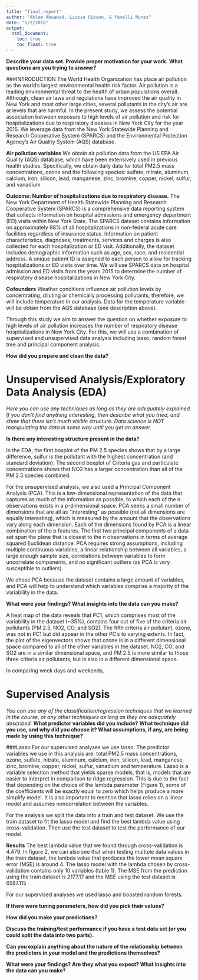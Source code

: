 ```yaml
---
title: "final_report"
author: "Ahlam Abuawad, Lizzie Gibson, & Yanelli Nunez"
date: "5/2/2018"
output:
  html_document:
    toc: true
    toc_float: true
---
```


**Describe your data set. Provide proper motivation for your work.**
**What questions are you trying to answer?**

###INTRODUCTION 
The World Health Organization has place air pollution as the world’s largest environmental health risk factor. Air pollution is a leading environmental threat to the health of urban populations overall. Although, clean air laws and regulations have improved the air quality in New York and most other large cities, several pollutants in the city’s air are at levels that are harmful. In the present study, we assess the potential association between exposure to high levels of air pollution and risk for hospitalizations due to respiratory diseases in New York City for the year 2015. We leverage data from the New York Statewide Planning and Research Cooperative System (SPARCS) and the Environmental Protection Agency’s Air Quality System (AQS) database. 

**Air pollution variables**
We obtain air pollution data from the US EPA Air Quality (AQS) database, which have been extensively used in previous health studies. Specifically, we obtain daily data for total PM2.5 mass concentrations, ozone and the following species: sulfate, nitrate, aluminum, calcium, iron, silicon, lead, manganese, zinc, bromine, copper, nickel, sulfur, and vanadium

**Outcome: Number of hospitalizations due to respiratory disease.** 
The New York Department of Health Statewide Planning and Research Cooperative System (SPARCS) is a comprehensive data reporting system that collects information on hospital admissions and emergency department (ED) visits within New York State. The SPARCS dataset contains information on approximately 98% of all hospitalizations in non-federal acute care facilities regardless of insurance status. Information on patient characteristics, diagnoses, treatments, services and charges is also collected for each hospitalization or ED visit. Additionally, the dataset includes demographic information such as age, sex, race, and residential address. A unique patient ID is assigned to each person to allow for tracking hospitalizations or ED visits over time. We will use SPARCS data on hospital admission and ED visits from the years 2015 to determine the number of respiratory disease hospitalizations in New York City. 

**Cofounders**
Weather conditions influence air pollution levels by concentrating, diluting or chemically processing pollutants; therefore, we will include temperature in our analysis. Data for the temperature variable will be obtain from the AQS database (see description above).

Through this study we aim to answer the question on whether exposure to high levels of air pollution increases the number of respiratory disease hospitalizations in New York City. For this, we will use a combination of supervised and unsupervised data analysis including lasso, random forest tree and principal component analysis. 


**How did you prepare and clean the data?**


# Unsupervised Analysis/Exploratory Data Analysis (EDA)

*Here you can use any techniques as long as they are adequately explained. If you don’t find anything interesting, then describe what you tried, and show that there isn’t much visible structure. Data science is NOT manipulating the data in some way until you get an answer.*

**Is there any interesting structure present in the data?**

In the EDA, the first boxplot of the PM 2.5 species shows that by a large difference, sulfur is the pollutant with the highest concentration (and standard deviation). The second boxplot of Criteria gas and particulate concentrations shows that NO2 has a larger concentration than all of the PM 2.5 species combined. 

For the unsupervised analysis, we also used a Principal Component Analysis (PCA). This is a low-dimensional representation of the data that captures as much of the information as possible, to which each of the n observations exists in a p-dimensional space. PCA seeks a small number of dimensions that are all as "interesting" as possible (not all dimensions are equally interesting), which is measured by the amount that the observations vary along each dimension. Each of the dimensions found by PCA is a linear combination of the p features. The first two principal components of a data set span the plane that is closest to the n observations in terms of average squared Euclidean distance. PCA requires strong assumptions, including multiple continuous variables, a linear relationship between all variables, a large enough sample size, correlations between variables to form uncorrelate components, and no significant outliers (as PCA is very susceptible to outliers). 

We chose PCA because the dataset contains a large amount of variables, and PCA will help to understand which variables comprise a majority of the variability in the data. 

**What were your findings? What insights into the data can you make?**

A heat map of the data reveals that PC1, which comprises most of the variability in the dataset (~35%), contains four out of five of the criteria air pollutants (PM 2.5, NO2, CO, and SO2). The fifth criteria air pollutant, ozone, was not in PC1 but did appear in the other PC's to varying extents. In fact, the plot of the eigenvectors shows that ozone is in a different dimensional space compared to all of the other variables in the dataset. NO2, CO, and SO2 are in a similar dimensional space, and PM 2.5 is more similar to those three criteria air pollutants, but is also in a different dimensional space. 

In comparing week days and weekends, 


# Supervised Analysis

*You can use any of the classification/regression techniques that we learned in the course, or any other techniques as long as they are adequately described.*
**What predictor variables did you include?**
**What technique did you use, and why did you choose it? What assumptions, if any, are being made by using this technique?**

###Lasso
For our supervised analyses we use lasso. The predictor variables we use in this analysis are: total PM2.5 mass concentrations, ozone, sulfate, nitrate, aluminum, calcium, iron, silicon, lead, manganese, zinc, bromine, copper, nickel, sulfur, vanadium and temperature. Lasso is a variable selection method that yields sparse models, that is, models that are easier to interpret in comparison to ridge regression. This is due to the fact that depending on the choice of the lambda parameter (Figure 1), some of the coefficients will be exactly equal to zero which helps produce a more simplify model. It is also important to mention that lasso relies on a linear model and assumes noncorrelation between the variables. 

For the analysis we split the data into a train and test dataset. We use the train dataset to fit the lasso model and find the best lambda value using cross-validation. Then use the test dataset to test the performance of our model. 

**Results** 
The best lambda value that we found through cross-validation is 4.479. In figure 2, we can also see that when testing multiple data values in the train dataset, the lambda value that produces the lower mean square error (MSE) is around 4. The lasso model with the lambda chosen by cross-validation contains only 10 variables (table 1). 
The MSE from the prediction using the train dataset is 2177.17 and the MSE using the test dataset is 6587.115

For our supervised analyses we used lasso and boosted random forests. 

**If there were tuning parameters, how did you pick their values?**


**How did you make your predictions?**


**Discuss the training/test performance if you have a test data set (or you could split the data into two parts).**


**Can you explain anything about the nature of the relationship between the predictors in your model and the predictions themselves?**


**What were your findings? Are they what you expect? What insights into the data can you make?**


